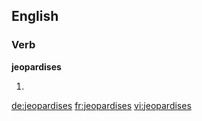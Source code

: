 ==English==

===Verb===
'''jeopardises'''

# {{third-person singular of|jeopardise}}

[[de:jeopardises]]
[[fr:jeopardises]]
[[vi:jeopardises]]